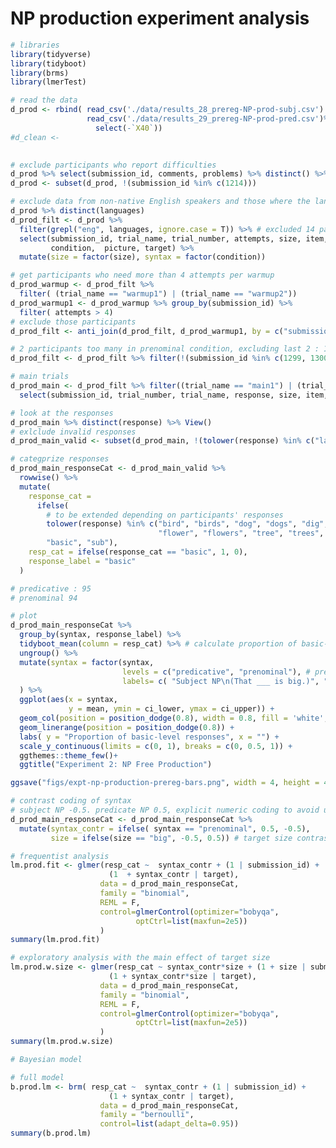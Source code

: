 # NP production experiment analysis

``` r
# libraries
library(tidyverse)
library(tidyboot)
library(brms)
library(lmerTest)
```

``` r
# read the data
d_prod <- rbind( read_csv('./data/results_28_prereg-NP-prod-subj.csv') ,
                 read_csv('./data/results_29_prereg-NP-prod-pred.csv')%>%
                   select(-`X40`))
#d_clean <- 
                  
```

``` r
# exclude participants who report difficulties 
d_prod %>% select(submission_id, comments, problems) %>% distinct() %>% View()
d_prod <- subset(d_prod, !(submission_id %in% c(1214)))

# exclude data from non-native English speakers and those where the language information is missing
d_prod %>% distinct(languages)
d_prod_filt <- d_prod %>% 
  filter(grepl("eng", languages, ignore.case = T)) %>% # excluded 14 participants
  select(submission_id, trial_name, trial_number, attempts, size, item, botresponse, response,
         condition,  picture, target) %>% 
  mutate(size = factor(size), syntax = factor(condition))

# get participants who need more than 4 attempts per warmup
d_prod_warmup <- d_prod_filt %>% 
  filter( (trial_name == "warmup1") | (trial_name == "warmup2"))
d_prod_warmup1 <- d_prod_warmup %>% group_by(submission_id) %>% 
  filter( attempts > 4)
# exclude those participants
d_prod_filt <- anti_join(d_prod_filt, d_prod_warmup1, by = c("submission_id")) # excluded 35 participants
``` 

``` r
# 2 participants too many in prenominal condition, excluding last 2 : 1299, 1300
d_prod_filt <- d_prod_filt %>% filter(!(submission_id %in% c(1299, 1300)))
```

```r
# main trials 
d_prod_main <- d_prod_filt %>% filter((trial_name == "main1") | (trial_name == "main2")) %>%
  select(submission_id, trial_number, trial_name, response, size, item, syntax, picture, target)

# look at the responses
d_prod_main %>% distinct(response) %>% View()
# exlclude invalid responses 
d_prod_main_valid <- subset(d_prod_main, !(tolower(response) %in% c("last", "oak", "finch", "duck", "lavender", "salmon", "goldfinch", "dahlia", "poetry", "one", "lablador", "geony" ))) 

# categprize responses
d_prod_main_responseCat <- d_prod_main_valid %>%
  rowwise() %>%
  mutate( 
    response_cat =
      ifelse(
        # to be extended depending on participants' responses
        tolower(response) %in% c("bird", "birds", "dog", "dogs", "dig", "dogt", "great dog", "fish","fishes",
                                 "flower", "flowers", "tree", "trees", "animal", "plant", "plants", "weed", "weeds"),
        "basic", "sub"),
    resp_cat = ifelse(response_cat == "basic", 1, 0),
    response_label = "basic"
  )
``` 

``` r
# predicative : 95
# prenominal 94 
```

```r
# plot
d_prod_main_responseCat %>%
  group_by(syntax, response_label) %>%
  tidyboot_mean(column = resp_cat) %>% # calculate proportion of basic-level labels in the different conditions 
  ungroup() %>%
  mutate(syntax = factor(syntax, 
                         levels = c("predicative", "prenominal"), # prenominal adjective = Predi cate NP; predicative adjective = Subject NP
                         labels= c( "Subject NP\n(That ___ is big.)", "Predicate NP\n(That's a big ___.)"))
  ) %>% 
  ggplot(aes(x = syntax,
             y = mean, ymin = ci_lower, ymax = ci_upper)) +
  geom_col(position = position_dodge(0.8), width = 0.8, fill = 'white', color = 'black') +
  geom_linerange(position = position_dodge(0.8)) +
  labs( y = "Proportion of basic-level responses", x = "") +
  scale_y_continuous(limits = c(0, 1), breaks = c(0, 0.5, 1)) +
  ggthemes::theme_few()+
  ggtitle("Experiment 2: NP Free Production")

ggsave("figs/expt-np-production-prereg-bars.png", width = 4, height = 4)
```

``` r
# contrast coding of syntax 
# subject NP -0.5. predicate NP 0.5, explicit numeric coding to avoid unpredicted bahaviour due to factors
d_prod_main_responseCat <- d_prod_main_responseCat %>%
  mutate(syntax_contr = ifelse( syntax == "prenominal", 0.5, -0.5),
         size = ifelse(size == "big", -0.5, 0.5)) # target size contrast coding

```

``` r
# frequentist analysis
lm.prod.fit <- glmer(resp_cat ~  syntax_contr + (1 | submission_id) +
                      (1  + syntax_contr | target), 
                    data = d_prod_main_responseCat, 
                    family = "binomial",
                    REML = F,
                    control=glmerControl(optimizer="bobyqa",
                            optCtrl=list(maxfun=2e5))
                    )
summary(lm.prod.fit)
```

``` r
# exploratory analysis with the main effect of target size
lm.prod.w.size <- glmer(resp_cat ~ syntax_contr*size + (1 + size | submission_id) +
                      (1 + syntax_contr*size | target), 
                    data = d_prod_main_responseCat, 
                    family = "binomial",
                    REML = F,
                    control=glmerControl(optimizer="bobyqa",
                            optCtrl=list(maxfun=2e5))
                    )
summary(lm.prod.w.size)

```


``` r
# Bayesian model

# full model
b.prod.lm <- brm( resp_cat ~  syntax_contr + (1 | submission_id) +
                      (1 + syntax_contr | target),
                    data = d_prod_main_responseCat, 
                    family = "bernoulli",
                    control=list(adapt_delta=0.95))
summary(b.prod.lm)
```

